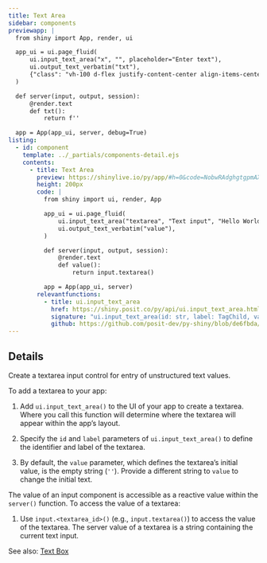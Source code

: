 ```yaml
---
title: Text Area
sidebar: components
previewapp: |
  from shiny import App, render, ui

  app_ui = ui.page_fluid(
      ui.input_text_area("x", "", placeholder="Enter text"),
      ui.output_text_verbatim("txt"),
      {"class": "vh-100 d-flex justify-content-center align-items-center px-4"}
  )

  def server(input, output, session):
      @render.text
      def txt():
          return f''

  app = App(app_ui, server, debug=True)
listing:
  - id: component
    template: ../_partials/components-detail.ejs
    contents:
      - title: Text Area
        preview: https://shinylive.io/py/app/#h=0&code=NobwRAdghgtgpmAXGKAHVA6VBPMAaMAYwHsIAXOcpMAMwCdiYACAZwAsBLCbJjmVYnTJMArhzxM6lACZw6EgILoAOhFVpUAfTFMAvKI5YoAcziaaAGzHSAFKqYODGLqhFlNFAB7uoUqHbAvMl84KGV8JnDwiXCACTgLC2ImAHVBC2lwgEoMKGlpTUILKBYWANQyAFoAViYYT0qoN2SgysJKCjpsvHtHMQxiN1d3IM0ANzkAIygyPgCxqCs4bt6HEHCikpZwxEiwMbZKgEYABhOmACsRFlmabDbSCnI2jrkmRY5jCEqOChgWF7kN6oBrVcIAX1UOTyBU2pQCMHuTTILTg3kBnWyqlUshorDkEzoNhcbgkgzIwwkLDgpQ4pCyiFWTAAAlIILI6BggkzcUwFksbAymY5JHAyCI6BBeBBhly0cE-ILsdB0HomEpUDYNNpxPi6ISsqowOCALpAA
        height: 200px
        code: |
          from shiny import ui, render, App

          app_ui = ui.page_fluid(
              ui.input_text_area("textarea", "Text input", "Hello World"), #<<
              ui.output_text_verbatim("value"),
          )

          def server(input, output, session):
              @render.text
              def value():
                  return input.textarea()

          app = App(app_ui, server)
        relevantfunctions:
          - title: ui.input_text_area
            href: https://shiny.posit.co/py/api/ui.input_text_area.html#shiny.ui.input_text_area
            signature: "ui.input_text_area(id: str, label: TagChild, value: str = '', width: Optional = None, height: Optional = None, cols: Optional = None, rows: Optional = None, placeholder: Optional = None, resize: Optional = None, autoresize: bool = False, autocomplete: Optional = None, spellcheck: Optional = None)"
            github: https://github.com/posit-dev/py-shiny/blob/de6fbda/shiny/ui/_input_text.py#L83-L187
---
```


:::{#component}
:::

## Details

Create a textarea input control for entry of unstructured text values.

To add a textarea to your app:

  1. Add `ui.input_text_area()` to the UI of your app to create a textarea. Where you call this function will determine where the textarea will appear within the app's layout. 

  2. Specify the `id` and `label` parameters of `ui.input_text_area()` to define the identifier and label of the textarea. 

  3. By default, the `value` parameter, which defines the textarea's initial value, is the empty string (`''`). Provide a different string to `value` to change the initial text.


The value of an input component is accessible as a reactive value within the `server()` function. To access the value of a textarea:

  1. Use `input.<textarea_id>()` (e.g., `input.textarea()`) to access the value of the textarea. The server value of a textarea is a string containing the current text input.

See also: [Text Box](text-box.qmd)
